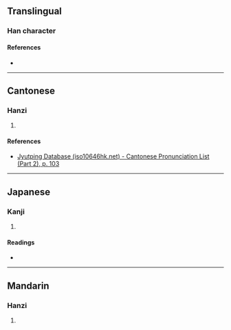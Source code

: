 {{character info/new}}
{{character info|0x2F88B}}
==Translingual==

===Han character===
{{Han char|rn=53|rad=广|as=08|sn=11|four=00244|canj=ITT|ids=⿸广并}}

====References====
* {{Han ref|kx=0346.300|dkj=09349|hdz=20888.060|uh=5EB0|ud=24240|bh=CEB5|bd=52917}}

----

==Cantonese==

===Hanzi===
{{yue-hanzi|jyut=[[bing6]]|y=bing6}}

# {{rfdef|yue|sort=广08}}

====References====
* [http://www.iso10646hk.net/jp/document/download.jsp Jyutping Database (iso10646hk.net) - Cantonese Pronunciation List (Part 2), p. 103]

----

==Japanese==

===Kanji===
{{ja-kanji|grade=|rs=广08}}

# {{rfdef|ja|sort=广08}}

====Readings====
* {{ja-readings|on=[[へい]] (hei), [[ひょう]] (hyō), [[びょう]] (byō)|kun=[[おおい]] (ooi), [[おおう]] (oou), [[おさめる]] (osameru)}}

----

==Mandarin==

===Hanzi===
{{cmn-hanzi|pin=[[bìng]] ([[bing4]])|wg=ping<sup>4</sup>}}

# {{rfdef|cmn|sort=广08}}